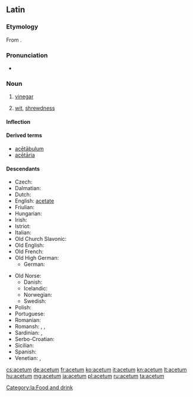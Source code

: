 ==Latin==

===Etymology===
From {{m|la|aceō||to be sour}}.

===Pronunciation===
* {{la-pronunc|acētum}}

===Noun===
{{la-noun|acētum||acētī|n|second}}

# [[vinegar]]
# {{label|la|figuratively}} [[wit]], [[shrewdness]]

====Inflection====
{{la-decl-2nd-N|acēt}}

====Derived terms====
* [[acetabulum#Latin|acētābulum]]
* [[acetaria|acētāria]]

====Descendants====
{{top2}}
* Czech: {{l|cs|ocet}}
* Dalmatian: {{l|dlm|acait}}
* Dutch: {{l|nl|azijn}}
* English: [[acetate]]
* Friulian: {{l|fur|asêt}}
* Hungarian: {{l|hu|ecet}}
* Irish: {{l|ga|aigéad|gloss=acid}}
* Istriot: {{l|ist|azì}}
* Italian: {{l|it|aceto}}
* Old Church Slavonic: {{l|cu|оцьтъ}}
* Old English: {{l|an|æced}}
* Old French: {{l|fro|aisil}}
* Old High German: {{l|goh|ezzih}}
** German: {{l|de|Essig}}
{{mid2}}
* Old Norse: {{l|non|edik}}
** Danish: {{l|da|eddike}}
** Icelandic: {{l|is|edik}}
** Norwegian: {{l|no|eddik}}
** Swedish: {{l|sv|ättika}}
* Polish: {{l|pl|ocet}}
* Portuguese: {{l|pt|azedo}}
* Romanian: {{l|ro|oțet}} {{qualifier|via Slavic}}
* Romansh: {{l|rm|aschieu}}, {{l|rm|ischiu}}, {{l|rm|aschaid}}
* Sardinian: {{l|sc|achedu}}, {{l|sc|achetu}}
* Serbo-Croatian: {{l|sh|ocat}}
* Sicilian: {{l|scn|acitu}}
* Spanish: {{l|es|acedo}}
* Venetian: {{l|vec|axedo}}, {{l|vec|axéo}}
{{bottom}}

[[Category:la:Food and drink]]

[[cs:acetum]]
[[de:acetum]]
[[fr:acetum]]
[[ko:acetum]]
[[it:acetum]]
[[kn:acetum]]
[[lt:acetum]]
[[hu:acetum]]
[[mg:acetum]]
[[ja:acetum]]
[[pl:acetum]]
[[ru:acetum]]
[[ta:acetum]]